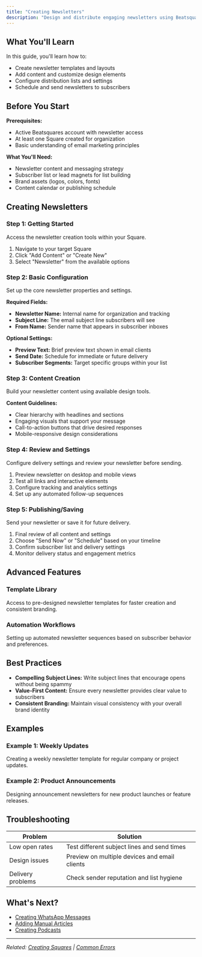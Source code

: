```yaml
---
title: "Creating Newsletters"
description: "Design and distribute engaging newsletters using Beatsquares' newsletter creation and management features"
---
```




## What You'll Learn

In this guide, you'll learn how to:
- Create newsletter templates and layouts
- Add content and customize design elements
- Configure distribution lists and settings
- Schedule and send newsletters to subscribers

## Before You Start

**Prerequisites:**
- Active Beatsquares account with newsletter access
- At least one Square created for organization
- Basic understanding of email marketing principles

**What You'll Need:**
- Newsletter content and messaging strategy
- Subscriber list or lead magnets for list building
- Brand assets (logos, colors, fonts)
- Content calendar or publishing schedule

## Creating Newsletters

### Step 1: Getting Started

Access the newsletter creation tools within your Square.

1. Navigate to your target Square
2. Click "Add Content" or "Create New"
3. Select "Newsletter" from the available options

### Step 2: Basic Configuration

Set up the core newsletter properties and settings.

**Required Fields:**
- **Newsletter Name:** Internal name for organization and tracking
- **Subject Line:** The email subject line subscribers will see
- **From Name:** Sender name that appears in subscriber inboxes

**Optional Settings:**
- **Preview Text:** Brief preview text shown in email clients
- **Send Date:** Schedule for immediate or future delivery
- **Subscriber Segments:** Target specific groups within your list

### Step 3: Content Creation

Build your newsletter content using available design tools.

**Content Guidelines:**
- Clear hierarchy with headlines and sections
- Engaging visuals that support your message
- Call-to-action buttons that drive desired responses
- Mobile-responsive design considerations

### Step 4: Review and Settings

Configure delivery settings and review your newsletter before sending.

1. Preview newsletter on desktop and mobile views
2. Test all links and interactive elements
3. Configure tracking and analytics settings
4. Set up any automated follow-up sequences

### Step 5: Publishing/Saving

Send your newsletter or save it for future delivery.

1. Final review of all content and settings
2. Choose "Send Now" or "Schedule" based on your timeline
3. Confirm subscriber list and delivery settings
4. Monitor delivery status and engagement metrics

## Advanced Features

### Template Library
Access to pre-designed newsletter templates for faster creation and consistent branding.

### Automation Workflows
Setting up automated newsletter sequences based on subscriber behavior and preferences.

## Best Practices

- **Compelling Subject Lines:** Write subject lines that encourage opens without being spammy
- **Value-First Content:** Ensure every newsletter provides clear value to subscribers
- **Consistent Branding:** Maintain visual consistency with your overall brand identity

## Examples

### Example 1: Weekly Updates
Creating a weekly newsletter template for regular company or project updates.

### Example 2: Product Announcements
Designing announcement newsletters for new product launches or feature releases.

## Troubleshooting

| Problem | Solution |
|---------|----------|
| Low open rates | Test different subject lines and send times |
| Design issues | Preview on multiple devices and email clients |
| Delivery problems | Check sender reputation and list hygiene |

## What's Next?

- [Creating WhatsApp Messages](/core-features/creating-whatsapp-messages)
- [Adding Manual Articles](/core-features/adding-manual-articles)
- [Creating Podcasts](/core-features/creating-podcasts)

---
*Related: [Creating Squares](/core-features/creating-squares) | [Common Errors](/troubleshooting/common-errors)*
